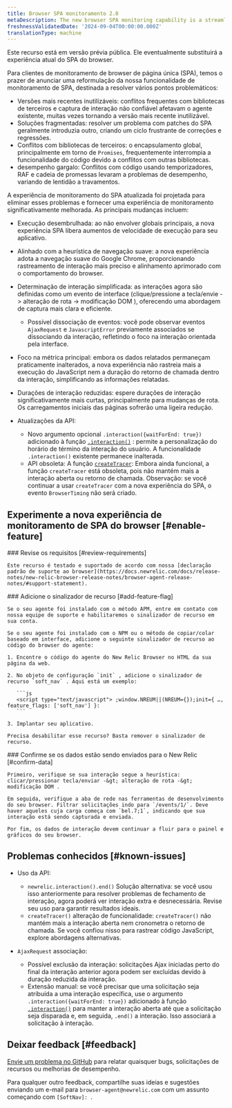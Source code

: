 ```yaml
---
title: Browser SPA monitoramento 2.0
metaDescription: The new browser SPA monitoring capability is a streamlined way to monitor your users' experience and app performance.
freshnessValidatedDate: '2024-09-04T00:00:00.000Z'
translationType: machine
---
```


<Callout variant="important">
  Este recurso está em versão prévia pública. Ele eventualmente substituirá a experiência atual do SPA do browser.
</Callout>

Para clientes de monitoramento de browser de página única (SPA), temos o prazer de anunciar uma reformulação da nossa funcionalidade de monitoramento de SPA, destinada a resolver vários pontos problemáticos:

* Versões mais recentes inutilizáveis: conflitos frequentes com bibliotecas de terceiros e captura de interação não confiável afetavam o agente existente, muitas vezes tornando a versão mais recente inutilizável.
* Soluções fragmentadas: resolver um problema com patches do SPA geralmente introduzia outro, criando um ciclo frustrante de correções e regressões.
* Conflitos com bibliotecas de terceiros: o encapsulamento global, principalmente em torno de `Promises`, frequentemente interrompia a funcionalidade do código devido a conflitos com outras bibliotecas.
* desempenho gargalo: Conflitos com código usando temporizadores, RAF e cadeia de promessas levaram a problemas de desempenho, variando de lentidão a travamentos.

A experiência de monitoramento do SPA atualizada foi projetada para eliminar esses problemas e fornecer uma experiência de monitoramento significativamente melhorada. As principais mudanças incluem:

* Execução desembrulhada: ao não envolver globais principais, a nova experiência SPA libera aumentos de velocidade de execução para seu aplicativo.

* Alinhado com a heurística de navegação suave: a nova experiência adota a navegação suave do Google Chrome, proporcionando rastreamento de interação mais preciso e alinhamento aprimorado com o comportamento do browser.

* Determinação de interação simplificada: as interações agora são definidas como um evento de interface (clique/pressione a tecla/envie -&gt; alteração de rota -&gt; modificação DOM ), oferecendo uma abordagem de captura mais clara e eficiente.
  * Possível dissociação de eventos: você pode observar eventos `AjaxRequest` e `JavascriptError` previamente associados se dissociando da interação, refletindo o foco na interação orientada pela interface.

* Foco na métrica principal: embora os dados relatados permaneçam praticamente inalterados, a nova experiência não rastreia mais a execução do JavaScript nem a duração do retorno de chamada dentro da interação, simplificando as informações relatadas.

* Durações de interação reduzidas: espere durações de interação significativamente mais curtas, principalmente para mudanças de rota. Os carregamentos iniciais das páginas sofrerão uma ligeira redução.

* Atualizações da API:

  * Novo argumento opcional `.interaction({waitForEnd: true})` adicionado à função [`.interaction()`](https://docs.newrelic.com/docs/browser/new-relic-browser/browser-apis/interaction/) : permite a personalização do horário de término da interação do usuário. A funcionalidade `.interaction()` existente permanece inalterada.
  * API obsoleta: A função [`createTracer`](https://docs.newrelic.com/docs/browser/new-relic-browser/browser-apis/createtracer/): Embora ainda funcional, a função `createTracer` está obsoleta, pois não mantém mais a interação aberta ou retorno de chamada. Observação: se você continuar a usar `createTracer` com a nova experiência do SPA, o evento `BrowserTiming` não será criado.

## Experimente a nova experiência de monitoramento de SPA do browser [#enable-feature]

<Steps>
  <Step>
    ### Revise os requisitos [#review-requirements]

    Este recurso é testado e suportado de acordo com nossa [declaração padrão de suporte ao browser](https://docs.newrelic.com/docs/release-notes/new-relic-browser-release-notes/browser-agent-release-notes/#support-statement).
  </Step>

  <Step>
    ### Adicione o sinalizador de recurso [#add-feature-flag]

    Se o seu agente foi instalado com o método APM, entre em contato com nossa equipe de suporte e habilitaremos o sinalizador de recurso em sua conta.

    Se o seu agente foi instalado com o NPM ou o método de copiar/colar baseado em interface, adicione o seguinte sinalizador de recurso ao código do browser do agente:

    1. Encontre o código do agente do New Relic Browser no HTML da sua página da web.

    2. No objeto de configuração `init` , adicione o sinalizador de recurso `soft_nav` . Aqui está um exemplo:

       ```js
       <script type="text/javascript"> ;window.NREUM||(NREUM={});init={ …, feature_flags: ['soft_nav'] }:
       ```

    3. Implantar seu aplicativo.

    Precisa desabilitar esse recurso? Basta remover o sinalizador de recurso.
  </Step>

  <Step>
    ### Confirme se os dados estão sendo enviados para o New Relic [#confirm-data]

    Primeiro, verifique se sua interação segue a heurística: clicar/pressionar tecla/enviar -&gt; alteração de rota -&gt; modificação DOM .

    Em seguida, verifique a aba de rede nas ferramentas de desenvolvimento do seu browser. Filtrar solicitações indo para `/events/1/`. Deve haver aqueles cuja carga começa com `bel.7;1`, indicando que sua interação está sendo capturada e enviada.

    Por fim, os dados de interação devem continuar a fluir para o painel e gráficos do seu browser.
  </Step>
</Steps>

## Problemas conhecidos [#known-issues]

* Uso da API:

  * `newrelic.interaction().end()` Solução alternativa: se você usou isso anteriormente para resolver problemas de fechamento de interação, agora poderá ver interação extra e desnecessária. Revise seu uso para garantir resultados ideais.
  * `createTracer()` alteração de funcionalidade: `createTracer()` não mantém mais a interação aberta nem cronometra o retorno de chamada. Se você confiou nisso para rastrear código JavaScript, explore abordagens alternativas.

* `AjaxRequest` associação:

  * Possível exclusão da interação: solicitações Ajax iniciadas perto do final da interação anterior agora podem ser excluídas devido à duração reduzida da interação.
  * Extensão manual: se você precisar que uma solicitação seja atribuída a uma interação específica, use o argumento `.interaction({waitForEnd: true})` adicionado à função [`.interaction()`](https://docs.newrelic.com/docs/browser/new-relic-browser/browser-apis/interaction/) para manter a interação aberta até que a solicitação seja disparada e, em seguida, `.end()` a interação. Isso associará a solicitação à interação.

## Deixar feedback [#feedback]

[Envie um problema no GitHub](https://github.com/newrelic/newrelic-browser-agent/issues) para relatar quaisquer bugs, solicitações de recursos ou melhorias de desempenho.

Para qualquer outro feedback, compartilhe suas ideias e sugestões enviando um e-mail para `browser-agent@newrelic.com` com um assunto começando com `[SoftNav]: `.